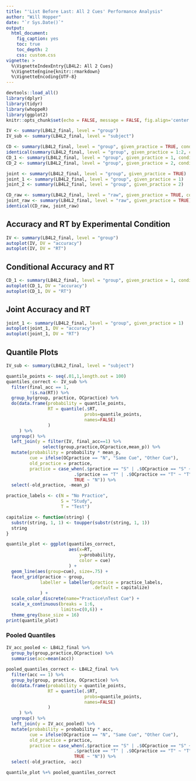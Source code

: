 ```yaml
---
title: "'List Before Last: All 2 Cues' Performance Analysis"
author: "Will Hopper"
date: "`r Sys.Date()`"
output: 
  html_document:
    fig_caption: yes
    toc: true
    toc_depth: 2
    css: custom.css
vignette: >
  %\VignetteIndexEntry{LB4L2: All 2 Cues}
  %\VignetteEngine{knitr::rmarkdown}
  %\VignetteEncoding{UTF-8}
---
```

<style>

img {
  padding: 10px;
  border-bottom: 2px solid #000;
}

</style>
```r
devtools::load_all()
library(dplyr)
library(tidyr)
library(whoppeR)
library(ggplot2)
knitr::opts_chunk$set(echo = FALSE, message = FALSE, fig.align='center', fig.width = 8)
```

```r
IV <- summary(LB4L2_final, level = "group")
IV_sub <- summary(LB4L2_final, level = "subject")

CD <- summary(LB4L2_final, level = "group", given_practice = TRUE, conditional = TRUE) 
identical(summary(LB4L2_final, level = "group", given_practice = 1:2, conditional = TRUE), CD)
CD_1 <- summary(LB4L2_final, level = "group", given_practice = 1, conditional = TRUE)
CD_2 <- summary(LB4L2_final, level = "group", given_practice = 2, conditional = TRUE)

joint <- summary(LB4L2_final, level = "group", given_practice = TRUE)
joint_1 <- summary(LB4L2_final, level = "group", given_practice = 1)
joint_2 <- summary(LB4L2_final, level = "group", given_practice = 2)

CD_raw <- summary(LB4L2_final, level = "raw", given_practice = TRUE, conditional = TRUE)
joint_raw <- summary(LB4L2_final, level = "raw", given_practice = TRUE)
identical(CD_raw, joint_raw)
```

## Accuracy and RT by Experimental Condition
```r
IV <- summary(LB4L2_final, level = "group")
autoplot(IV, DV = "accuracy")
autoplot(IV, DV = "RT")
```

## Conditional Accuracy and RT
```r
CD_1 <- summary(LB4L2_final, level = "group", given_practice = 1, conditional = TRUE)
autoplot(CD_1, DV = "accuracy")
autoplot(CD_1, DV = "RT")
```

## Joint Accuracy and RT
```r
joint_1 <- summary(LB4L2_final, level = "group", given_practice = 1)
autoplot(joint_1, DV = "accuracy")
autoplot(joint_1, DV = "RT")
```


## Quantile Plots
```r
IV_sub <- summary(LB4L2_final, level = "subject")

quantile_points <- seq(.01,1,length.out = 100)
quantiles_correct <- IV_sub %>%
  filter(final_acc == 1,
         !is.na(RT)) %>%
  group_by(group, practice, OCpractice) %>%
  do(data.frame(probability = quantile_points,
                RT = quantile(.$RT,
                              probs=quantile_points,
                              names=FALSE)
                )
     ) %>%
  ungroup() %>%
  left_join(y = filter(IV, final_acc==1) %>%
              select(group,practice,OCpractice,mean_p)) %>%
  mutate(probability = probability * mean_p,
         cue = ifelse(OCpractice == "N", "Same Cue", "Other Cue"),
         old_practice = practice,
         practice = case_when(.$practice == "S" | .$OCpractice == "S" ~ "S",
                          .$practice == "T" | .$OCpractice == "T" ~ "T",
                          TRUE ~ "N")) %>%
  select(-old_practice, -mean_p)

practice_labels <- c(N = "No Practice",
                     S = "Study",
                     T = "Test")

capitalize <- function(string) {
  substr(string, 1, 1) <- toupper(substr(string, 1, 1))
  string
}

quantile_plot <- ggplot(quantiles_correct,
                        aes(x=RT,
                            y=probability,
                            color = cue)
                        ) +
  geom_line(aes(group=cue), size=.75) +
  facet_grid(practice ~ group,
             labeller = labeller(practice = practice_labels,
                                 .default = capitalize)
             ) + 
  scale_color_discrete(name="Practice\nTest Cue") +
  scale_x_continuous(breaks = 1:6,
                     limits=c(0,6)) + 
  theme_grey(base_size = 16)
print(quantile_plot)
```

### Pooled Quantiles
```r
IV_acc_pooled <- LB4L2_final %>%
  group_by(group,practice,OCpractice) %>%
  summarise(acc=mean(acc))
  
pooled_quantiles_correct <- LB4L2_final %>%
  filter(acc == 1) %>%
  group_by(group, practice, OCpractice) %>%
  do(data.frame(probability = quantile_points,
                RT = quantile(.$RT,
                              probs=quantile_points,
                              names=FALSE)
                )
     ) %>%
  ungroup() %>%
  left_join(y = IV_acc_pooled) %>%
  mutate(probability = probability * acc,
         cue = ifelse(OCpractice == "N", "Same Cue", "Other Cue"),
         old_practice = practice,
         practice = case_when(.$practice == "S" | .$OCpractice == "S" ~ "S",
                          .$practice == "T" | .$OCpractice == "T" ~ "T",
                          TRUE ~ "N")) %>%
  select(-old_practice, -acc)

quantile_plot %+% pooled_quantiles_correct
```
